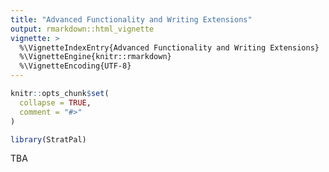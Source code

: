 ```yaml
---
title: "Advanced Functionality and Writing Extensions"
output: rmarkdown::html_vignette
vignette: >
  %\VignetteIndexEntry{Advanced Functionality and Writing Extensions}
  %\VignetteEngine{knitr::rmarkdown}
  %\VignetteEncoding{UTF-8}
---
```


```r
knitr::opts_chunk$set(
  collapse = TRUE,
  comment = "#>"
)
```

```r
library(StratPal)
```

TBA
